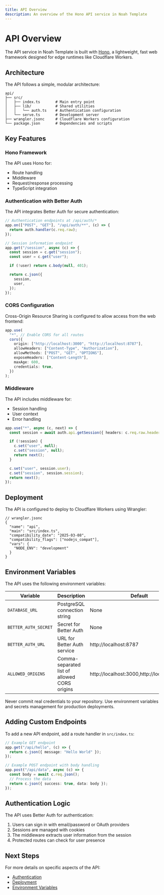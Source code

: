 ```yaml
---
title: API Overview
description: An overview of the Hono API service in Noah Template
---
```


# API Overview

The API service in Noah Template is built with [Hono](https://hono.dev/), a lightweight, fast web framework designed for edge runtimes like Cloudflare Workers.

## Architecture

The API follows a simple, modular architecture:

```
api/
├── src/
│   ├── index.ts       # Main entry point
│   ├── lib/           # Shared utilities
│   │   └── auth.ts    # Authentication configuration
│   └── serve.ts       # Development server
├── wrangler.jsonc     # Cloudflare Workers configuration
└── package.json       # Dependencies and scripts
```

## Key Features

### Hono Framework

The API uses Hono for:
- Route handling
- Middleware
- Request/response processing
- TypeScript integration

### Authentication with Better Auth

The API integrates Better Auth for secure authentication:

```typescript
// Authentication endpoints at /api/auth/*
app.on(["POST", "GET"], "/api/auth/**", (c) => {
  return auth.handler(c.req.raw);
});

// Session information endpoint
app.get("/session", async (c) => {
  const session = c.get("session");
  const user = c.get("user");

  if (!user) return c.body(null, 401);

  return c.json({
    session,
    user,
  });
});
```

### CORS Configuration

Cross-Origin Resource Sharing is configured to allow access from the web frontend:

```typescript
app.use(
  "*", // Enable CORS for all routes
  cors({
    origin: ["http://localhost:3000", "http://localhost:8787"],
    allowHeaders: ["Content-Type", "Authorization"],
    allowMethods: ["POST", "GET", "OPTIONS"],
    exposeHeaders: ["Content-Length"],
    maxAge: 600,
    credentials: true,
  })
);
```

### Middleware

The API includes middleware for:
- Session handling
- User context
- Error handling

```typescript
app.use("*", async (c, next) => {
  const session = await auth.api.getSession({ headers: c.req.raw.headers });

  if (!session) {
    c.set("user", null);
    c.set("session", null);
    return next();
  }

  c.set("user", session.user);
  c.set("session", session.session);
  return next();
});
```

## Deployment

The API is configured to deploy to Cloudflare Workers using Wrangler:

```jsonc
// wrangler.jsonc
{
  "name": "api",
  "main": "src/index.ts",
  "compatibility_date": "2025-03-08",
  "compatibility_flags": ["nodejs_compat"],
  "vars": {
    "NODE_ENV": "development"
  }
}
```

## Environment Variables

The API uses the following environment variables:

| Variable | Description | Default |
|----------|-------------|---------|
| `DATABASE_URL` | PostgreSQL connection string | None |
| `BETTER_AUTH_SECRET` | Secret for Better Auth | None |
| `BETTER_AUTH_URL` | URL for Better Auth service | http://localhost:8787 |
| `ALLOWED_ORIGINS` | Comma-separated list of allowed CORS origins | http://localhost:3000,http://localhost:8787 |

<Note title="Security">
  Never commit real credentials to your repository. Use environment variables and secrets management for production deployments.
</Note>

## Adding Custom Endpoints

To add a new API endpoint, add a route handler in `src/index.ts`:

```typescript
// Example GET endpoint
app.get("/api/hello", (c) => {
  return c.json({ message: "Hello World" });
});

// Example POST endpoint with body handling
app.post("/api/data", async (c) => {
  const body = await c.req.json();
  // Process the data
  return c.json({ success: true, data: body });
});
```

## Authentication Logic

The API uses Better Auth for authentication:

1. Users can sign in with email/password or OAuth providers
2. Sessions are managed with cookies
3. The middleware extracts user information from the session
4. Protected routes can check for user presence

## Next Steps

For more details on specific aspects of the API:
- [Authentication](/docs/api/authentication)
- [Deployment](/docs/api/deployment)
- [Environment Variables](/docs/api/environment-variables)